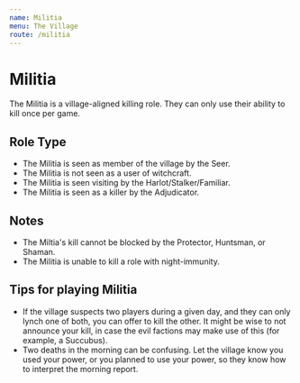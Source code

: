 ```yaml
---
name: Militia
menu: The Village
route: /militia
---
```


# Militia

The Militia is a village-aligned killing role. They can only use their ability to kill once per game.

## Role Type

- The Militia is seen as member of the village by the Seer.
- The Militia is not seen as a user of witchcraft.
- The Militia is seen visiting by the Harlot/Stalker/Familiar.
- The Militia is seen as a killer by the Adjudicator.

## Notes

- The Miltia's kill cannot be blocked by the Protector, Huntsman, or Shaman.
- The Militia is unable to kill a role with night-immunity.

## Tips for playing Militia

- If the village suspects two players during a given day, and they can only lynch one of both, you can offer to kill the other. It might be wise to not announce your kill, in case the evil factions may make use of this (for example, a Succubus).
- Two deaths in the morning can be confusing. Let the village know you used your power, or you planned to use your power, so they know how to interpret the morning report.
